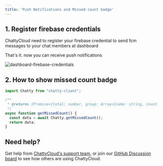 ```yaml
---
title: 'Push Notifications and Missed count badge'
---
```


## 1. Register firebase credentials
ChattyCloud need to register your firebase credential to send fcm messages to your chat members at dashboard

That's it. now you can receive push notifications 

![dashboard-firebase-credentials](/img/docs/dashboard-fcm-credentials.png)

## 2. How to show missed count badge

```typescript
import Chatty from "chatty-client";

/**
 * @returns {Promise<{total: number, group: Array<{name: string, count: number}>}>}
 */
async function getMissedCount() {
  const data = await Chatty.getMissedCount();
  return data;
}
```


## Need help?
Get help from [ChattyCloud's support team](https://www.chatty-cloud.com/support), or join our [GitHub Discussion board](https://github.com/chatty-cloud/beta/discussions) to see how others are using ChattyCloud.
 
